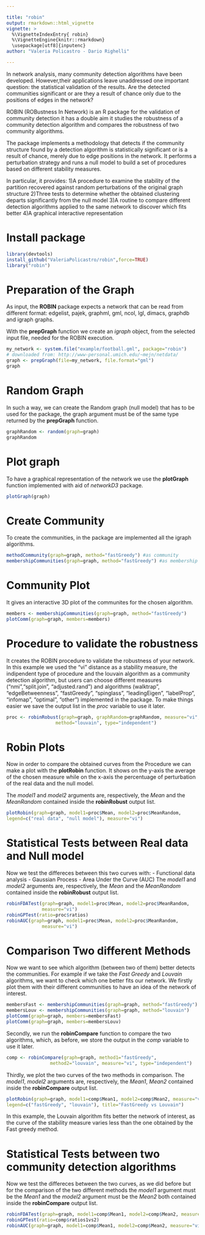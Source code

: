 ```yaml
---

title: "robin"
output: rmarkdown::html_vignette
vignette: >
  %\VignetteIndexEntry{ robin}
  %\VignetteEngine{knitr::rmarkdown}
  \usepackage[utf8]{inputenc}
author: "Valeria Policastro - Dario Righelli"

---
```


In network analysis, many community detection algorithms have been developed. 
However,their applications leave unaddressed one important question: 
the statistical validation of the results. 
Are the detected communities significant or are they a result of chance only 
due to the positions of edges in the network?

ROBIN (ROBustness In Network) is an R package for the validation of community 
detection it has a double aim it studies the robustness of a community 
detection algorithm and compares the robustness of two community algorithms. 

The package implements a methodology that detects if the community structure 
found by a detection algorithm is statistically significant or is a result 
of chance, merely due to edge positions in the network. It performs a 
perturbation strategy and runs a null model to build a set of procedures based 
on different stability measures. 

In particular, it provides:
1)A procedure to examine the stability of the partition recovered against random 
perturbations of the original graph structure
2)Three tests to determine whether the obtained clustering departs significantly 
from the null model
3)A routine to compare different detection algorithms applied to the same 
network to discover which fits better
4)A graphical interactive representation 

# Install package
```r
library(devtools)
install_github("ValeriaPolicastro/robin",force=TRUE)
library("robin")
```

# Preparation of the Graph 
As input, the **ROBIN** package expects a network that can be read from different 
format: edgelist, pajek, graphml, gml, ncol, lgl, dimacs, graphdb and igraph 
graphs.

With the **prepGraph** function we create an *igraph* object, from the selected 
input file, needed for the ROBIN execution.

```r
my_network <- system.file("example/football.gml", package="robin")
# downloaded from: http://www-personal.umich.edu/~mejn/netdata/
graph <- prepGraph(file=my_network, file.format="gml")
graph
```

# Random Graph 
In such a way, we can create the Random graph (null model) that has to be used 
for the package, the graph argument must be of the same type returned by the 
**prepGraph** function.

```r
graphRandom <- random(graph=graph)
graphRandom
```

# Plot graph
To have a graphical representation of the network we use the **plotGraph** 
function implemented with aid of *networkD3* package.

```r
plotGraph(graph)
```

# Create Community 
To create the communities, in the package are implemented all the igraph 
algorithms.

```r
methodCommunity(graph=graph, method="fastGreedy") #as community 
membershipCommunities(graph=graph, method="fastGreedy") #as membership
```

# Community Plot

It gives an interactive 3D plot of the communites for the chosen algorithm.

```r
members <- membershipCommunities(graph=graph, method="fastGreedy")
plotComm(graph=graph, members=members)
```

# Procedure to validate the robustness
It creates the ROBIN procedure to validate the robustness of your network.
In this example we used the "vi" distance as a stability measure, the indipendent 
type of procedure and the louvain algorithm as a community detection algorithm, 
but users can choose different measures ("nmi","split.join", "adjusted.rand") and 
algorithms (walktrap", "edgeBetweenness", "fastGreedy", "spinglass", "leadingEigen",
"labelProp", "infomap", "optimal", "other") implemented in the package.
To make things easier we save the output list in the *proc* variable to use it 
later.

```r
proc <- robinRobust(graph=graph, graphRandom=graphRandom, measure="vi", 
                  method="louvain", type="independent")
```

# Robin Plots
Now in order to compare the obtained curves from the Procedure we can make a 
plot with the **plotRobin** function.
It shows on the y-axis the average of the chosen measure while on the x-axis 
the percentuage of perturbation of the real data and the null model.

The *model1* and *model2* arguments are, respectively, the *Mean* and the 
*MeanRandom* contained inside the **robinRobust** output list.

```r
plotRobin(graph=graph, model1=proc$Mean, model2=proc$MeanRandom, 
legend=c("real data", "null model"), measure="vi")
```

# Statistical Tests between Real data and Null model 
Now we test the differeces between this two curves with:
- Functional data analysis
- Gaussian Process
- Area Under the Curve (AUC)
The *model1* and *model2* arguments are, respectively, the *Mean* and the 
*MeanRandom* contained inside the **robinRobust** output list.

```r
robinFDATest(graph=graph, model1=proc$Mean, model2=proc$MeanRandom, 
             measure="vi")
robinGPTest(ratio=proc$ratios)
robinAUC(graph=graph, model1=proc$Mean, model2=proc$MeanRandom, 
             measure="vi")
```

# Comparison Two different Methods
Now we want to see which algorithm (between two of them) better detects the 
communities.
For example if we take the *Fast Greedy* and *Louvain* algorithms, 
we want to check which one better fits our network.
We firstly plot them with their different communities to have an idea of 
the network of interest.

```r
membersFast <- membershipCommunities(graph=graph, method="fastGreedy")
membersLouv <- membershipCommunities(graph=graph, method="louvain")
plotComm(graph=graph, members=membersFast)
plotComm(graph=graph, members=membersLouv)
```

Secondly, we run the **robinCompare** function to compare the two algorithms, 
which, as before, we store the output in the *comp* variable to use it later.

```r
comp <- robinCompare(graph=graph, method1="fastGreedy",
                method2="louvain", measure="vi", type="independent")
```

Thirdly, we plot the two curves of the two methods in comparison.
The *model1*, *model2* arguments are, respectively, 
the *Mean1*, *Mean2* contained inside the **robinCompare** output list.

```r
plotRobin(graph=graph, model1=comp$Mean1, model2=comp$Mean2, measure="vi", 
legend=c("fastGreedy", "louvain"), title="FastGreedy vs Louvain")
```

In this example, the Louvain algorithm fits better the network of interest, 
as the curve of the stability measure varies less than the one obtained by 
the Fast greedy method. 

# Statistical Tests between two community detection algorithms
Now we test the differeces between the two curves, as we did before but for the
comparison of the two different methods the *model1* argument must be the 
*Mean1* and the *model2* argument must be the *Mean2* both contained inside 
the **robinCompare** output list.

```r
robinFDATest(graph=graph, model1=comp$Mean1, model2=comp$Mean2, measure="vi")
robinGPTest(ratio=comp$ratios1vs2)
robinAUC(graph=graph, model1=comp$Mean1, model2=comp$Mean2, measure="vi")
```

